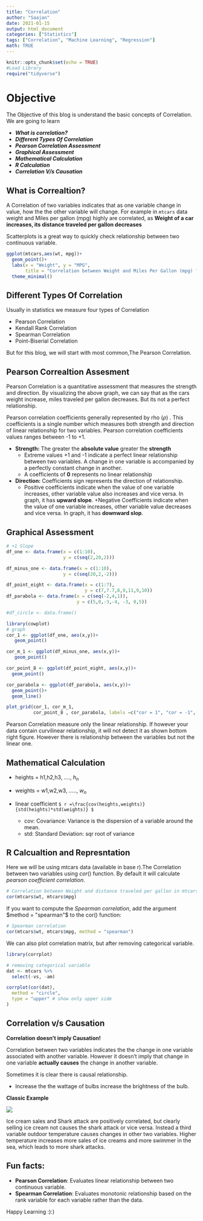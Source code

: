 ```yaml
---
title: "Correlation"
author: "Saajan"
date: 2021-01-15
output: html_document
categories: ["Statistics"]
tags: ["Correlation", "Machine Learning", "Regression"]
math: TRUE
---
```



```r
knitr::opts_chunk$set(echo = TRUE)
#Load Library
require("tidyverse")

```

# **Objective**
The Objective of this blog is understand the basic concepts of Correlation. We are going to learn 

 * **_What is correlation?_**
 * **_Different Types Of Correlation_**
 * **_Pearson Correlation Assessment_**
 * **_Graphical Assessment_**
 * **_Mathematical Calculation_**
 * **_R Calculation_**
 * **_Correlation V/s Causation_**


## What is Correaltion?

A Correlation of two variables indicates that as one variable change in value, how the the other variable will change. For example in `mtcars` data weight and Miles per gallon (mpg) highly are correlated, as **Weight of a car increases, its distance traveled per gallon decreases**

Scatterplots is a great way to quickly check relationship between two continuous variable.


```r

ggplot(mtcars,aes(wt, mpg))+
  geom_point()+
  labs(x = "Weight", y = "MPG",
       title = "Correlation between Weight and Miles Per Gallon (mpg) for Cars")+
  theme_minimal()

```

## Different Types Of Correlation

Usually in statistics we measure four types of Correlation

  * Pearson Correlation
  * Kendall Rank Correlation 
  * Spearman Correlation
  * Point-Biserial Correlation
  
 But for this blog, we will start with most common,The Pearson Correlation.

## Pearson Correaltion Assesment

Pearson Correlation is a quantitative assessment that measures the strength and direction.
By visualizing the above graph, we can say that as the cars weight increase, miles traveled per gallon decreases. But its not a perfect relationship. 

Pearson correlation coefficients generally represented by rho $(\rho)$ . This coefficients is a single number which measures both strength and direction of linear relationship for two variables. Pearson correlation coefficients values ranges between -1 to +1. 

 * **Strength:** The greater the **absolute value** greater the **strength**
   + Extreme values +1 and -1 indicate a perfect linear relationship between two variables. A change in one variable is accompanied by a perfectly constant change in another.
   + A coefficients of **0** represents no linear relationship
   
   
 * **Direction:** Coefficients sign represents the direction of relationship.
   + Positive coefficients indicate when the value of one variable increases, other variable value also increases and vice versa. In graph, it has **upward slope**.
   +Negative Coefficients indicate when the value of one variable increases, other variable value decreases and vice versa. In graph, it has **downward slop**.
   
## Graphical Assessment

```r
# +1 Slope
df_one <- data.frame(x = c(1:10),
                     y = c(seq(2,20,2)))

df_minus_one <- data.frame(x = c(1:10),
                     y = c(seq(20,2,-2)))

df_point_eight <- data.frame(x = c(1:7),
                             y = c(7,7.7,8,9,11,9,10))
df_parabola <- data.frame(x = c(seq(-2,4,1)),
                          y = c(5,0,-3,-4, -3, 0,5))

#df_circle <- data.frame()

```

```r

library(cowplot)
# graph
cor_1 <- ggplot(df_one, aes(x,y))+
   geom_point()

cor_m_1 <- ggplot(df_minus_one, aes(x,y))+
   geom_point()

cor_point_8 <- ggplot(df_point_eight, aes(x,y))+
  geom_point()

cor_parabola <- ggplot(df_parabola, aes(x,y))+
  geom_point()+
  geom_line()

plot_grid(cor_1, cor_m_1,
          cor_point_8 , cor_parabola, labels =c("cor = 1", "cor = -1", cor = "cor = 0.8", "No linear relation"), ncol = 2, nrow = 2)

```

Pearson Correlation measure only the linear relationship. If however your data contain curvilinear relationship, it will not detect it as shown bottom right figure. However there is relationship between the variables but not the linear one.


## Mathematical Calculation

* heights = h1,h2,h3, ...., $h_n$
* weights = w1,w2,w3, ....., $w_n$

- linear coefficient ` $ r =\frac{cov(heights,weights)}{std(heights)*std(weights)} $`

  - cov: Covariance: Variance is the dispersion of a variable around the mean.
  - std: Standard Deviation: sqr root of variance

## R Calcualtion and Represntation

Here we will be using mtcars data (available in base r).The Correlation between two variables using $cor()$ function. By default it will calculate *pearson coefficient correlation*.  

```r
# Correlation between Weight and distance traveled per gallon in mtcars dataset
cor(mtcars$wt, mtcars$mpg)

```


If you want to compute the *Spearman correlation*, add the argument $method = "spearman"$ to the cor() function:
```r
# Spearman correlation
cor(mtcars$wt, mtcars$mpg, method = "spearman") 
```



We can also plot correlation matrix, but after removing categorical variable.

```r
library(corrplot)

# removing categorical variable
dat <- mtcars %>%
  select(-vs, -am)

corrplot(cor(dat),
  method = "circle",
  type = "upper" # show only upper side
)
```



## Correlation v/s Causation

**Correlation doesn't imply Causation!**

Correlation between two variables indicates the the change in one variable associated with another variable. However it doesn't imply that change in one variable **actually causes** the change in another variable.

Sometimes it is clear there is causal relationship. 

* Increase the the wattage of bulbs increase the brightness of the bulb.

**Classic Example**

![](\images\cc_02.png){ width=20%,height=5% }

Ice cream sales and Shark attack are positively correlated, but clearly selling ice cream not causes the shark attack or vice versa. Instead a third variable outdoor temperature causes changes in other two variables. Higher temperature increases more sales of ice creams and more swimmer in the sea, which leads to more shark attacks.



## Fun facts: 
* **Pearson Correlation**: Evaluates linear relationship between two continuous variable.
* **Spearman Correlation**: Evaluates monotonic relationship based on the rank variable for each variable rather than the  data.



Happy Learning :):)
  






